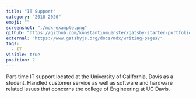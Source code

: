 ```yaml
---
title: "IT Support"
category: "2018-2020"
emoji: ""
screenshot: "./mdx-example.png"
github: "https://github.com/konstantinmuenster/gatsby-starter-portfolio-minimal"
external: "https://www.gatsbyjs.org/docs/mdx/writing-pages/"
tags:
  - IT
visible: true
position: 2
---
```


Part-time IT support located at the University of California, Davis as a student. Handled customer service as well as software and hardware related issues that concerns the college of Engineering at UC Davis.

